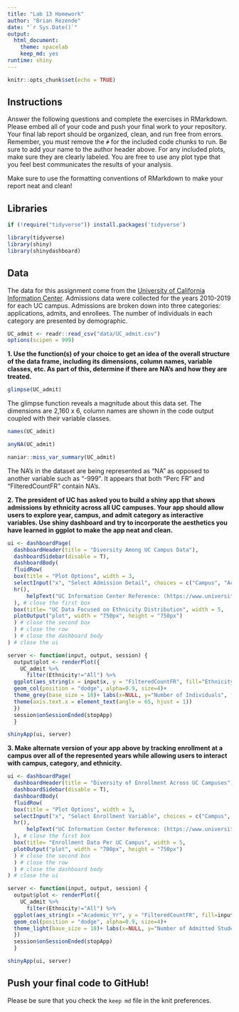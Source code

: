 ```yaml
---
title: "Lab 13 Homework"
author: "Brian Rezende"
date: "`r Sys.Date()`"
output:
  html_document: 
    theme: spacelab
    keep_md: yes
runtime: shiny
---
```


```r
knitr::opts_chunk$set(echo = TRUE)
```

## Instructions
Answer the following questions and complete the exercises in RMarkdown. Please embed all of your code and push your final work to your repository. Your final lab report should be organized, clean, and run free from errors. Remember, you must remove the `#` for the included code chunks to run. Be sure to add your name to the author header above. For any included plots, make sure they are clearly labeled. You are free to use any plot type that you feel best communicates the results of your analysis.  

Make sure to use the formatting conventions of RMarkdown to make your report neat and clean!  

## Libraries
```r
if (!require("tidyverse")) install.packages('tidyverse')
```

```r
library(tidyverse)
library(shiny)
library(shinydashboard)
```

## Data
The data for this assignment come from the [University of California Information Center](https://www.universityofcalifornia.edu/infocenter). Admissions data were collected for the years 2010-2019 for each UC campus. Admissions are broken down into three categories: applications, admits, and enrollees. The number of individuals in each category are presented by demographic.  
```r
UC_admit <- readr::read_csv("data/UC_admit.csv")
options(scipen = 999)
```

**1. Use the function(s) of your choice to get an idea of the overall structure of the data frame, including its dimensions, column names, variable classes, etc. As part of this, determine if there are NA's and how they are treated.** 

```r
glimpse(UC_admit)
```
The glimpse function reveals a magnitude about this data set. The dimensions are 2,160 x 6, column names are shown in the code output coupled with their variable classes. 
```r
names(UC_admit)
```


```r
anyNA(UC_admit)
```

```r
naniar::miss_var_summary(UC_admit)
```
The NA's in the dataset are being represented as "NA" as opposed to another variable such as "-999". It appears that both "Perc FR" and "FilteredCountFR" contain NA's. 


**2. The president of UC has asked you to build a shiny app that shows admissions by ethnicity across all UC campuses. Your app should allow users to explore year, campus, and admit category as interactive variables. Use shiny dashboard and try to incorporate the aesthetics you have learned in ggplot to make the app neat and clean.**
```r
ui <- dashboardPage(
  dashboardHeader(title = "Diversity Among UC Campus Data"),
  dashboardSidebar(disable = T),
  dashboardBody(
  fluidRow(
  box(title = "Plot Options", width = 3,
  selectInput("x", "Select Admission Detail", choices = c("Campus", "Academic_Yr", "Category"), selected = "Campus"),
  hr(),
      helpText("UC Information Center Reference: (https://www.universityofcalifornia.edu/infocenter)"),
  ), # close the first box
  box(title= "UC Data Focused on Ethnicity Distribution", width = 5,
  plotOutput("plot", width = "750px", height = "750px")
  ) # close the second box
  ) # close the row
  ) # close the dashboard body
) # close the ui

server <- function(input, output, session) { 
  output$plot <- renderPlot({
    UC_admit %>% 
      filter(Ethnicity!="All") %>% 
  ggplot(aes_string(x = input$x, y = "FilteredCountFR", fill="Ethnicity"))+
  geom_col(position = "dodge", alpha=0.9, size=4)+
  theme_grey(base_size = 18)+ labs(x=NULL, y="Number of Individuals", fill="Fill Variable")+
  theme(axis.text.x = element_text(angle = 65, hjust = 1))
  })
  session$onSessionEnded(stopApp)
  }

shinyApp(ui, server)
```


**3. Make alternate version of your app above by tracking enrollment at a campus over all of the represented years while allowing users to interact with campus, category, and ethnicity.**
```r
ui <- dashboardPage(
  dashboardHeader(title = "Diversity of Enrollment Across UC Campuses"),
  dashboardSidebar(disable = T),
  dashboardBody(
  fluidRow(
  box(title = "Plot Options", width = 3,
  selectInput("x", "Select Enrollment Variable", choices = c("Campus", "Ethnicity", "Category"), selected = "Campus"),
  hr(),
      helpText("UC Information Center Reference: (https://www.universityofcalifornia.edu/infocenter)"),
  ), # close the first box
  box(title= "Enrollment Data Per UC Campus", width = 5,
  plotOutput("plot", width = "700px", height = "750px")
  ) # close the second box
  ) # close the row
  ) # close the dashboard body
) # close the ui

server <- function(input, output, session) { 
  output$plot <- renderPlot({
    UC_admit %>% 
      filter(Ethnicity!="All") %>% 
  ggplot(aes_string(x ="Academic_Yr", y = "FilteredCountFR", fill=input$x))+
  geom_col(position = "dodge", alpha=0.9, size=4)+
  theme_light(base_size = 18)+ labs(x=NULL, y="Number of Admitted Students", fill="Fill Variable")
  })
  session$onSessionEnded(stopApp)
  }

shinyApp(ui, server)
```


## Push your final code to GitHub!
Please be sure that you check the `keep md` file in the knit preferences. 